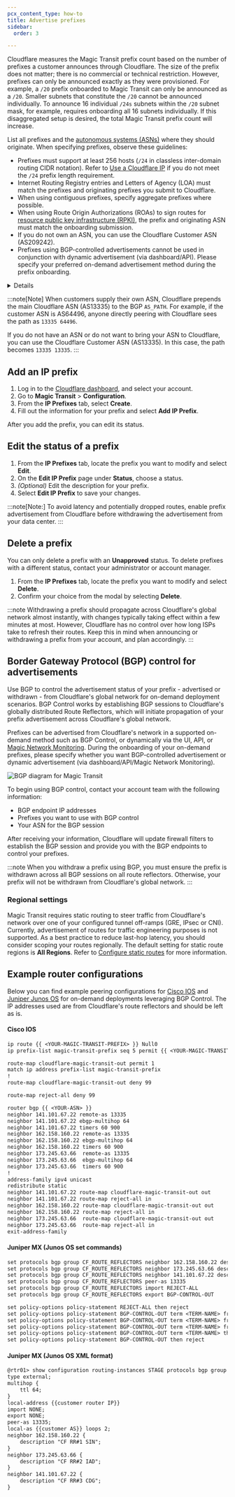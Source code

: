 ```yaml
---
pcx_content_type: how-to
title: Advertise prefixes
sidebar:
  order: 3

---
```



Cloudflare measures the Magic Transit <GlossaryTooltip term="prefix">prefix</GlossaryTooltip> count based on the number of prefixes a customer announces through Cloudflare. The size of the prefix does not matter; there is no commercial or technical restriction. However, prefixes can only be announced exactly as they were provisioned. For example, a `/20` prefix onboarded to Magic Transit can only be announced as a `/20`. Smaller subnets that constitute the `/20` cannot be announced individually. To announce 16 individual `/24s` subnets within the `/20` subnet mask, for example, requires onboarding all 16 subnets individually. If this disaggregated setup is desired, the total Magic Transit prefix count will increase.

List all prefixes and the [autonomous systems (ASNs)](https://www.cloudflare.com/learning/network-layer/what-is-an-autonomous-system/) where they should originate. When specifying prefixes, observe these guidelines:

- Prefixes must support at least 256 hosts (`/24` in classless inter-domain routing CIDR notation). Refer to [Use a Cloudflare IP](/magic-transit/cloudflare-ips/) if you do not meet the `/24` prefix length requirement.
- Internet Routing Registry entries and <GlossaryTooltip term="letter of agency">Letters of Agency (LOA)</GlossaryTooltip> must match the prefixes and originating prefixes you submit to Cloudflare.
- When using contiguous prefixes, specify aggregate prefixes where possible.
- When using Route Origin Authorizations (ROAs) to sign routes for [resource public key infrastructure (RPKI)](https://tools.ietf.org/html/rfc8210), the prefix and originating ASN must match the onboarding submission.
- If you do not own an ASN, you can use the Cloudflare Customer ASN (AS209242).
- Prefixes using BGP-controlled advertisements cannot be used in conjunction with dynamic advertisement (via dashboard/API). Please specify your preferred on-demand advertisement method during the prefix onboarding.

<Details header="Prefix configuration example">

| Prefix            | Originating AS |
| ----------------- | -------------- |
| `103.21.244.0/23` | AS209242       |
| `131.0.72.0/22`   | AS395747       |
| `103.21.245.0/24` | AS395747       |

</Details>

:::note[Note]
When customers supply their own ASN, Cloudflare prepends the main Cloudflare ASN (AS13335) to the BGP `AS_PATH`. For example, if the customer ASN is AS64496, anyone directly peering with Cloudflare sees the path as `13335 64496`.

If you do not have an ASN or do not want to bring your ASN to Cloudflare, you can use the Cloudflare Customer ASN (AS13335). In this case, the path becomes `13335 13335`.
:::

## Add an IP prefix

1. Log in to the [Cloudflare dashboard](https://dash.cloudflare.com/login), and select your account.
2. Go to **Magic Transit** > **Configuration**.
3. From the **IP Prefixes** tab, select **Create**.
4. Fill out the information for your prefix and select **Add IP Prefix**.

After you add the prefix, you can edit its status.

## Edit the status of a prefix

1. From the **IP Prefixes** tab, locate the prefix you want to modify and select **Edit**.
2. On the **Edit IP Prefix** page under **Status**, choose a status.
3. _(Optional)_ Edit the description for your prefix.
4. Select **Edit IP Prefix** to save your changes.

:::note[Note:]
To avoid latency and potentially dropped routes, enable prefix advertisement from Cloudflare before withdrawing the advertisement from your data center.
:::

## Delete a prefix

You can only delete a prefix with an **Unapproved** status. To delete prefixes with a different status, contact your administrator or account manager.

1. From the **IP Prefixes** tab, locate the prefix you want to modify and select **Delete**.
2. Confirm your choice from the modal by selecting **Delete**.

:::note
Withdrawing a prefix should propagate across Cloudflare's global network almost instantly, with changes typically taking effect within a few minutes at most. However, Cloudflare has no control over how long ISPs take to refresh their routes. Keep this in mind when announcing or withdrawing a prefix from your account, and plan accordingly.
:::

## Border Gateway Protocol (BGP) control for advertisements

Use BGP to control the advertisement status of your prefix - advertised or withdrawn - from Cloudflare's global network for on-demand deployment scenarios. BGP Control works by establishing BGP sessions to Cloudflare's globally distributed Route Reflectors, which will initiate propagation of your prefix advertisement across Cloudflare's global network.

Prefixes can be advertised from Cloudflare's network in a supported on-demand method such as BGP Control, or dynamically via the UI, API, or [Magic Network Monitoring](/magic-transit/magic-network-monitoring/). During the onboarding of your on-demand prefixes, please specify whether you want BGP-controlled advertisement or dynamic advertisement (via dashboard/API/Magic Network Monitoring).

![BGP diagram for Magic Transit](~/assets/images/magic-transit/bgp-diagram.png)

To begin using BGP control, contact your account team with the following information:

- BGP endpoint IP addresses
- Prefixes you want to use with BGP control
- Your ASN for the BGP session

After receiving your information, Cloudflare will update firewall filters to establish the BGP session and provide you with the BGP endpoints to control your prefixes.

:::note
When you withdraw a prefix using BGP, you must ensure the prefix is withdrawn across all BGP sessions on all route reflectors. Otherwise, your prefix will not be withdrawn from Cloudflare's global network.
:::

### Regional settings

Magic Transit requires static routing to steer traffic from Cloudflare's network over one of your configured tunnel off-ramps (GRE, IPsec or CNI). Currently, advertisement of routes for traffic engineering purposes is not supported. As a best practice to reduce last-hop latency, you should consider scoping your routes regionally. The default setting for static route regions is **All Regions**. Refer to [Configure static routes](/magic-transit/how-to/configure-static-routes/) for more information.

## Example router configurations

Below you can find example peering configurations for [Cisco IOS](https://www.cisco.com/c/en/us/td/docs/ios/fundamentals/command/reference/cf_book.html) and [Juniper Junos OS](https://www.juniper.net/documentation/us/en/software/junos/cli/index.html) for on-demand deployments leveraging BGP Control. The IP addresses used are from Cloudflare's route reflectors and should be left as is.

#### Cisco IOS

```txt
ip route {{ <YOUR-MAGIC-TRANSIT-PREFIX> }} Null0
ip prefix-list magic-transit-prefix seq 5 permit {{ <YOUR-MAGIC-TRANSIT-PREFIX> }}

route-map cloudflare-magic-transit-out permit 1
match ip address prefix-list magic-transit-prefix
!
route-map cloudflare-magic-transit-out deny 99

route-map reject-all deny 99

router bgp {{ <YOUR-ASN> }}
neighbor 141.101.67.22 remote-as 13335
neighbor 141.101.67.22 ebgp-multihop 64
neighbor 141.101.67.22 timers 60 900
neighbor 162.158.160.22 remote-as 13335
neighbor 162.158.160.22 ebgp-multihop 64
neighbor 162.158.160.22 timers 60 900
neighbor 173.245.63.66  remote-as 13335
neighbor 173.245.63.66  ebgp-multihop 64
neighbor 173.245.63.66  timers 60 900
!
address-family ipv4 unicast
redistribute static
neighbor 141.101.67.22 route-map cloudflare-magic-transit-out out
neighbor 141.101.67.22 route-map reject-all in
neighbor 162.158.160.22 route-map cloudflare-magic-transit-out out
neighbor 162.158.160.22 route-map reject-all in
neighbor 173.245.63.66  route-map cloudflare-magic-transit-out out
neighbor 173.245.63.66  route-map reject-all in
exit-address-family
```

#### Juniper MX (Junos OS set commands)

```txt
set protocols bgp group CF_ROUTE_REFLECTORS neighbor 162.158.160.22 description "CF RR#1 SIN"
set protocols bgp group CF_ROUTE_REFLECTORS neighbor 173.245.63.66 description "CF RR#2 IAD"
set protocols bgp group CF_ROUTE_REFLECTORS neighbor 141.101.67.22 description "CF RR#3 CDG"
set protocols bgp group CF_ROUTE_REFLECTORS peer-as 13335
set protocols bgp group CF_ROUTE_REFLECTORS import REJECT-ALL
set protocols bgp group CF_ROUTE_REFLECTORS export BGP-CONTROL-OUT

set policy-options policy-statement REJECT-ALL then reject
set policy-options policy-statement BGP-CONTROL-OUT term <TERM-NAME> from route-filter 104.245.62.0/24 exact
set policy-options policy-statement BGP-CONTROL-OUT term <TERM-NAME> from protocol static
set policy-options policy-statement BGP-CONTROL-OUT term <TERM-NAME> from route-type internal
set policy-options policy-statement BGP-CONTROL-OUT term <TERM-NAME> then accept
set policy-options policy-statement BGP-CONTROL-OUT then reject
```

#### Juniper MX (Junos OS XML format)

```txt
@rtr01> show configuration routing-instances STAGE protocols bgp group CF_ROUTE_REFLECTORS
type external;
multihop {
    ttl 64;
}
local-address {{customer router IP}}
import NONE;
export NONE;
peer-as 13335;
local-as {{customer AS}} loops 2;
neighbor 162.158.160.22 {
    description "CF RR#1 SIN";
}
neighbor 173.245.63.66 {
    description "CF RR#2 IAD";
}
neighbor 141.101.67.22 {
    description "CF RR#3 CDG";
}
```

